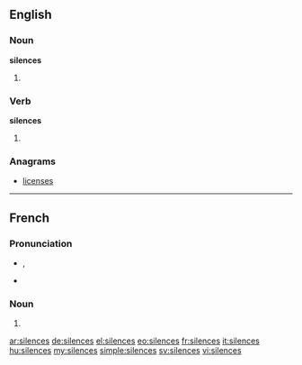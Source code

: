 ==English==

===Noun===
'''silences'''

# {{plural of|silence}}

===Verb===
'''silences'''

# {{third-person singular of|silence}}

===Anagrams===
* [[licenses#English|licenses]]

----

==French==

===Pronunciation===
* {{IPA|/si.lɑ̃s/|lang=fr}}, {{X-SAMPA|/sila~s@/|lang=fr}}
* {{homophones|silence|lang=fr}}

===Noun===
{{head|fr|plural}} {{m|p}}

# {{plural of|silence|lang=fr}}

[[ar:silences]]
[[de:silences]]
[[el:silences]]
[[eo:silences]]
[[fr:silences]]
[[it:silences]]
[[hu:silences]]
[[my:silences]]
[[simple:silences]]
[[sv:silences]]
[[vi:silences]]